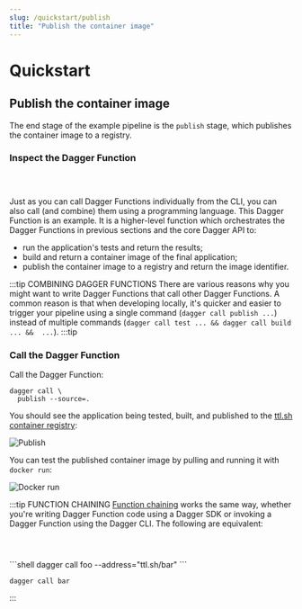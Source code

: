 ```yaml
---
slug: /quickstart/publish
title: "Publish the container image"
---
```


# Quickstart

## Publish the container image

The end stage of the example pipeline is the `publish` stage, which publishes the container image to a registry.

### Inspect the Dagger Function

<Tabs groupId="language">
<TabItem value="Go">

```go file=./snippets/publish/go/main.go
```

</TabItem>
<TabItem value="Python">

```python file=./snippets/publish/python/__init__.py
```

</TabItem>
<TabItem value="TypeScript">

```typescript file=./snippets/publish/typescript/index.ts
```

</TabItem>
</Tabs>

Just as you can call Dagger Functions individually from the CLI, you can also call (and combine) them using a programming language. This Dagger Function is an example. It is a higher-level function which orchestrates the Dagger Functions in previous sections and the core Dagger API to:
- run the application's tests and return the results;
- build and return a container image of the final application;
- publish the container image to a registry and return the image identifier.

:::tip COMBINING DAGGER FUNCTIONS
There are various reasons why you might want to write Dagger Functions that call other Dagger Functions. A common reason is that when developing locally, it's quicker and easier to trigger your pipeline using a single command (`dagger call publish ...`) instead of multiple commands (`dagger call test ... && dagger call build ... &&  ...`).
:::tip

### Call the Dagger Function

Call the Dagger Function:

```shell
dagger call \
  publish --source=.
```

You should see the application being tested, built, and published to the [ttl.sh container registry](https://ttl.sh):

![Publish](/img/current_docs/quickstart/publish.gif)

You can test the published container image by pulling and running it with `docker run`:

![Docker run](/img/current_docs/quickstart/docker.gif)


:::tip FUNCTION CHAINING
[Function chaining](../manuals/user/functions/539201-chaining.mdx) works the same way, whether you're writing Dagger Function code using a Dagger SDK or invoking a Dagger Function using the Dagger CLI. The following are equivalent:

<Tabs groupId="language">
<TabItem value="Go">

```go file=./snippets/chain/go/main.go
```

</TabItem>
<TabItem value="Python">

```python file=./snippets/chain/python/__init__.py
```

</TabItem>
<TabItem value="TypeScript">

```typescript file=./snippets/chain/typescript/index.ts
```

</TabItem>
<TabItem value="Dagger CLI">
```shell
dagger call foo --address="ttl.sh/bar"
```

```shell
dagger call bar
```
</TabItem>
</Tabs>
:::
